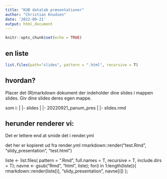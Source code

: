```yaml
---
title: "KUB datalab præsentationer"
author: "Christian Knudsen"
date: '2022-09-21'
output: html_document
---
```


```r
knitr::opts_chunk$set(echo = TRUE)
```

## en liste


```r
list.files(path="slides", pattern = ".html", recursive = T)
```

## hvordan?

Placer det (R)markdown dokument der indeholder dine slides i mappen slides.
Giv dine slides deres egen mappe. 

som i:
|
|- slides
  |
  |- 20220921_panum_pres
    |
    |- slides.rmd
    

## herunder renderer vi:
Det er lettere end at smide det i render.yml

det her er kopieret ud fra render.yml
rmarkdown::render("test.Rmd", "slidy_presentation", "test.html")


liste <- list.files( pattern = ".Rmd", full.names = T, recursive = T, include.dirs = T);
navne <- gsub("Rmd", "html", liste);
for(i in 1:length(liste)){
  rmarkdown::render(liste[i], "slidy_presentation", navne[i])
};


